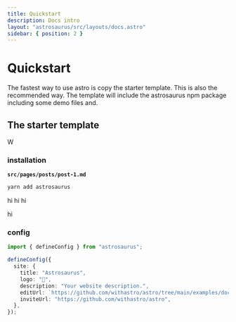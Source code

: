 ```yaml
---
title: Quickstart
description: Docs intro
layout: "astrosaurus/src/layouts/docs.astro"
sidebar: { position: 2 }
---
```



# Quickstart

The fastest way to use astro is copy the starter template. This is also the recommended way. The template will
include the astrosaurus npm package including some demo files and.

## The starter template

W

### installation

**`src/pages/posts/post-1.md`**

```bash
yarn add astrosaurus
```

<Note type="note">hi</Note>
<Note type="tip">hi</Note>
<Note type="caution">hi</Note>

<Note type="danger">hi</Note>

### config

```ts config.ts
import { defineConfig } from "astrosaurus";

defineConfig({
  site: {
    title: "Astrosaurus",
    logo: "🦕",
    description: "Your website description.",
    editUrl: `https://github.com/withastro/astro/tree/main/examples/docs`,
    inviteUrl: "https://github.com/withastro/astro",
  },
});
```
